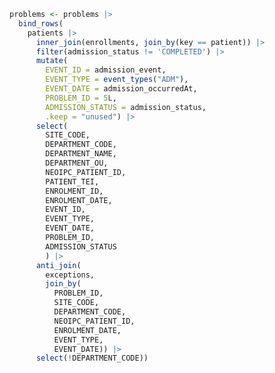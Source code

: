 ```r

problems <- problems |>
  bind_rows(
    patients |>
      inner_join(enrollments, join_by(key == patient)) |>
      filter(admission_status != 'COMPLETED') |>
      mutate(
        EVENT_ID = admission_event,
        EVENT_TYPE = event_types("ADM"),
        EVENT_DATE = admission_occurredAt,
        PROBLEM_ID = 5L,
        ADMISSION_STATUS = admission_status,
        .keep = "unused") |>
      select(
        SITE_CODE,
        DEPARTMENT_CODE,
        DEPARTMENT_NAME,
        DEPARTMENT_OU,
        NEOIPC_PATIENT_ID,
        PATIENT_TEI,
        ENROLMENT_ID,
        ENROLMENT_DATE,
        EVENT_ID,
        EVENT_TYPE,
        EVENT_DATE,
        PROBLEM_ID,
        ADMISSION_STATUS
        ) |>
      anti_join(
        exceptions,
        join_by(
          PROBLEM_ID,
          SITE_CODE,
          DEPARTMENT_CODE,
          NEOIPC_PATIENT_ID,
          ENROLMENT_DATE,
          EVENT_TYPE,
          EVENT_DATE)) |>
      select(!DEPARTMENT_CODE))
```
